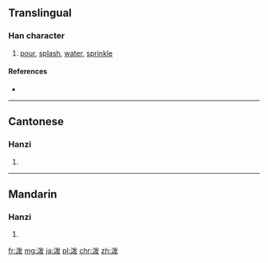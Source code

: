 {{also|潑}}
==Translingual==

===Han character===
{{Han char|rn=85|rad=水|as=05|sn=8|four=|canj=水戈女水 (EIVE)}}

# [[pour]], [[splash]], [[water]], [[sprinkle]]

====References====
* {{Han ref|kx=0619.121|hdz=31599.010|uh=6CFC|ud=27900}}

----

==Cantonese==

===Hanzi===
{{yue-hanzi|jyut=put3|y=put3|tra=潑}}

# {{defn|lang=yue|sort=水05}}

----

==Mandarin==

===Hanzi===
{{cmn-hanzi|tra=潑|pin=[[pō]] ([[po1]])|wg=p'o<sup>1</sup>}}

# {{defn|lang=cmn|sort=水05}}

[[fr:泼]]
[[mg:泼]]
[[ja:泼]]
[[pl:泼]]
[[chr:泼]]
[[zh:泼]]